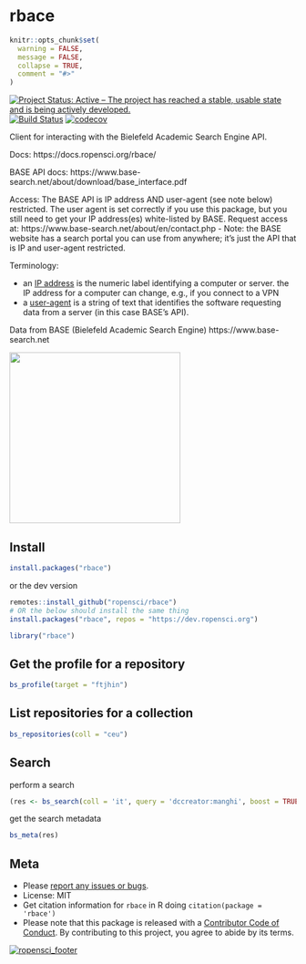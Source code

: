 rbace
=====

```r
knitr::opts_chunk$set(
  warning = FALSE,
  message = FALSE,
  collapse = TRUE,
  comment = "#>"
)
```

[![Project Status: Active – The project has reached a stable, usable state and is being actively developed.](https://www.repostatus.org/badges/latest/active.svg)](https://www.repostatus.org/#active)
[![Build Status](https://travis-ci.org/ropensci/rbace.svg?branch=master)](https://travis-ci.org/ropensci/rbace)
[![codecov](https://codecov.io/gh/ropensci/rbace/branch/master/graph/badge.svg)](https://codecov.io/gh/ropensci/rbace)


Client for interacting with the Bielefeld Academic Search Engine API.

Docs: https://docs.ropensci.org/rbace/

BASE API docs: https://www.base-search.net/about/download/base_interface.pdf

Access: The BASE API is IP address AND user-agent (see note below) restricted. The user agent is set correctly if you use this package, but you still need to get your IP address(es) white-listed by BASE. Request access at: https://www.base-search.net/about/en/contact.php - Note: the BASE website has a search portal you can use from anywhere; it's just the API that is IP and user-agent restricted.

Terminology:

- an [IP address](https://en.wikipedia.org/wiki/IP_address) is the numeric label identifying a computer or server. the IP address for a computer can change, e.g., if you connect to a VPN
- a [user-agent](https://en.wikipedia.org/wiki/User_agent) is a string of text that identifies the software requesting data from a server (in this case BASE's API).

Data from BASE (Bielefeld Academic Search Engine) https://www.base-search.net

[<img src="man/figures/BASE_search_engine_logo.svg.png" width="300">](https://www.base-search.net)

## Install

```r
install.packages("rbace")
```

or the dev version

```r
remotes::install_github("ropensci/rbace")
# OR the below should install the same thing
install.packages("rbace", repos = "https://dev.ropensci.org")
```

```r
library("rbace")
```

## Get the profile for a repository


```r
bs_profile(target = "ftjhin")
```

## List repositories for a collection


```r
bs_repositories(coll = "ceu")
```

## Search

perform a search

```r
(res <- bs_search(coll = 'it', query = 'dccreator:manghi', boost = TRUE))
```

get the search metadata

```r
bs_meta(res)
```


## Meta

* Please [report any issues or bugs](https://github.com/ropensci/rbace/issues).
* License: MIT
* Get citation information for `rbace` in R doing `citation(package = 'rbace')`
* Please note that this package is released with a [Contributor Code of Conduct](https://ropensci.org/code-of-conduct/). By contributing to this project, you agree to abide by its terms.

[![ropensci_footer](https://ropensci.org/public_images/github_footer.png)](https://ropensci.org)
